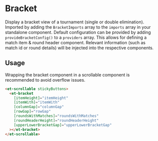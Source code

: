 # Bracket

Display a bracket view of a tournament (single or double elimination).
Imported by adding the `BracketImports` array to the `imports` array in your standalone component.
Default configuration can be provided by adding `provideBracketConfig()` to a `providers` array. This allows for defining a match item & round header component.
Relevant information (such as match id or round details) will be injected into the respective components.

## Usage

Wrapping the bracket component in a scrollable component is recommended to avoid overflow issues.

```html
<et-scrollable stickyButtons>
  <et-bracket
    [itemHeight]="itemHeight"
    [itemWith]="itemWith"
    [columnGap]="columnGap"
    [rowGap]="rowGap"
    [roundsWithMatches]="roundsWithMatches"
    [roundHeaderHeight]="roundHeaderHeight"
    [upperLowerBracketGap]="upperLowerBracketGap"
  ></et-bracket>
</et-scrollable>
```


<ArgsTable story={PRIMARY_STORY} />
